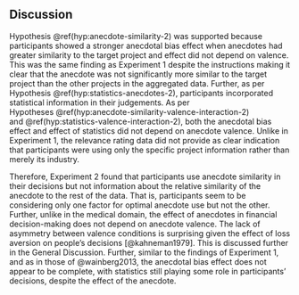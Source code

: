 ## Discussion

Hypothesis \@ref(hyp:anecdote-similarity-2) was supported because participants
showed a stronger anecdotal bias effect when anecdotes had greater similarity to
the target project and effect did not depend on valence. This was the same
finding as Experiment 1 despite the instructions making it clear that the
anecdote was not significantly more similar to the target project than the other
projects in the aggregated data. Further, as per
Hypothesis \@ref(hyp:statistics-anecdotes-2), participants incorporated
statistical information in their judgements. As per
Hypotheses \@ref(hyp:anecdote-similarity-valence-interaction-2)
and \@ref(hyp:statistics-valence-interaction-2), both the anecdotal bias effect
and effect of statistics did not depend on anecdote valence. Unlike in
Experiment 1, the relevance rating data did not provide as clear indication that
participants were using only the specific project information rather than merely
its industry.

Therefore, Experiment 2 found that participants use anecdote similarity in their
decisions but not information about the relative similarity of the anecdote to
the rest of the data. That is, participants seem to be considering only one
factor for optimal anecdote use but not the other. Further, unlike in the
medical domain, the effect of anecdotes in financial decision-making does not
depend on anecdote valence. The lack of asymmetry between valence conditions is
surprising given the effect of loss aversion on people’s decisions
[@kahneman1979]. This is discussed further in the General Discussion. Further,
similar to the findings of Experiment 1, and as in those of @wainberg2013, the
anecdotal bias effect does not appear to be complete, with statistics still
playing some role in participants' decisions, despite the effect of the
anecdote.
